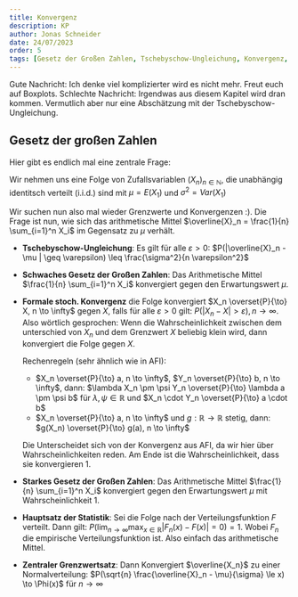 ```yaml
---
title: Konvergenz
description: KP
author: Jonas Schneider
date: 24/07/2023
order: 5
tags: [Gesetz der Großen Zahlen, Tschebyschow-Ungleichung, Konvergenz, Hauptsatz der Statistik]
---
```


Gute Nachricht: Ich denke viel komplizierter wird es nicht mehr. Freut euch auf Boxplots. 
Schlechte Nachricht: Irgendwas aus diesem Kapitel wird dran kommen. Vermutlich aber nur eine Abschätzung mit der Tschebyschow-Ungleichung.

## Gesetz der großen Zahlen

  Hier gibt es endlich mal eine zentrale Frage:
  
  Wir nehmen uns eine Folge von Zufallsvariablen $(X_n)_{n\in \mathbb{N}}$, die unabhängig identitsch verteilt (i.i.d.) sind mit $\mu = E(X_1)$ und $\sigma^2=Var(X_1)$

  Wir suchen nun also mal wieder Grenzwerte und Konvergenzen :).
  Die Frage ist nun, wie sich das arithmetische Mittel $\overline{X}_n = \frac{1}{n} \sum_{i=1}^n X_i$ im Gegensatz zu $\mu$ verhält.

  - **Tschebyschow-Ungleichung**: Es gilt für alle $\varepsilon > 0$:
    $P(|\overline{X}_n - \mu | \geq \varepsilon) \leq \frac{\sigma^2}{n \varepsilon^2}$

  - **Schwaches Gesetz der Großen Zahlen**: Das Arithmetische Mittel $\frac{1}{n} \sum_{i=1}^n X_i$ konvergiert gegen den Erwartungswert $\mu$.

  - **Formale stoch. Konvergenz**
    die Folge konvergiert $X_n \overset{P}{\to} X, n \to \infty$ gegen $X$, falls für alle $\varepsilon > 0$ gilt: $P(|X_n - X| > \varepsilon), n \to \infty$.
    Also wörtlich gesprochen: Wenn die Wahrscheinlichkeit zwischen dem unterschied von $X_n$ und dem Grenzwert $X$ beliebig klein wird, dann konvergiert die Folge gegen $X$.

    Rechenregeln (sehr ähnlich wie in AFI):

      - $X_n \overset{P}{\to} a, n \to \infty$, $Y_n \overset{P}{\to} b, n \to \infty$, dann: $\lambda X_n \pm \psi Y_n \overset{P}{\to} \lambda a \pm \psi b$ für $\lambda, \psi \in \mathbb{R}$ und $X_n \cdot Y_n \overset{P}{\to} a \cdot b$
      - $X_n \overset{P}{\to} a, n \to \infty$ und $g: \mathbb{R} \to \mathbb{R}$ stetig, dann: $g(X_n) \overset{P}{\to} g(a), n \to \infty$
  
    Die Unterscheidet sich von der Konvergenz aus AFI, da wir hier über Wahrscheinlichkeiten reden. Am Ende  ist die Wahrscheinlichkeit, dass sie konvergieren $1$. 

  - **Starkes Gesetz der Großen Zahlen**: Das Arithmetische Mittel $\frac{1}{n} \sum_{i=1}^n X_i$ konvergiert gegen den Erwartungswert $\mu$ mit Wahrscheinlichkeit $1$.

  - **Hauptsatz der Statistik**: Sei die Folge nach der Verteilungsfunktion $F$ verteilt. Dann gilt:
    $P(\lim_{n \to \infty} \max_{x \in \mathbb{R}} |F_n(x) - F(x)| = 0) = 1$. Wobei $F_n$ die empirische Verteilungsfunktion ist. Also einfach das arithmetische Mittel. 

  - **Zentraler Grenzwertsatz**: 
      Dann Konvergiert $\overline{X_n}$ zu einer Normalverteilung:
      $P(\sqrt{n} \frac{\overline{X}_n - \mu}{\sigma} \le x) \to \Phi(x)$ für $n \to \infty$


